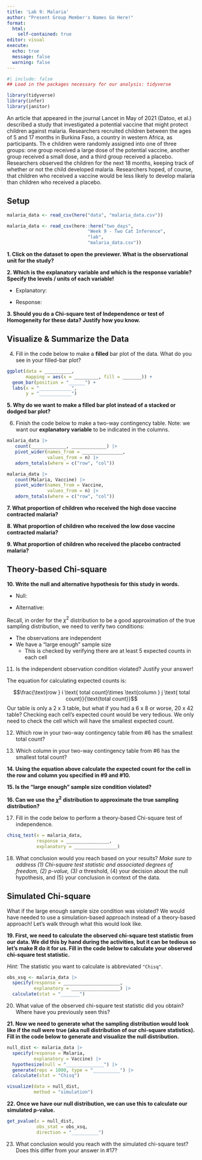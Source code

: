 ```yaml
---
title: 'Lab 9: Malaria'
author: "Present Group Member's Names Go Here!"
format: 
  html:
    self-contained: true
editor: visual
execute: 
  echo: true
  message: false
  warning: false
---
```


```r
#| include: false
## Load in the packages necessary for our analysis: tidyverse

library(tidyverse)
library(infer)
library(janitor)
```

An article that appeared in the journal Lancet in May of 2021 (Datoo, et al.)
described a study that investigated a potential vaccine that might protect 
children against malaria. Researchers recruited children between the ages of 5 
and 17 months in Burkina Faso, a country in western Africa, as participants. Th
e children were randomly assigned into one of three groups: one group received a
large dose of the potential vaccine, another group received a small dose, and a
third group received a placebo. Researchers observed the children for the next
18 months, keeping track of whether or not the child developed malaria.
Researchers hoped, of course, that children who received a vaccine would be less
likely to develop malaria than children who received a placebo.

## Setup

```r

malaria_data <- read_csv(here("data", "malaria_data.csv"))

malaria_data <- read_csv(here::here("two_days", 
                              "Week 9 - Two Cat Inference", 
                              "lab", 
                              "malaria_data.csv"))


```

**1. Click on the dataset to open the previewer. What is the observational unit for the study?**

**2. Which is the explanatory variable and which is the response variable? Specify the levels / units of each variable!**

-   Explanatory:

-   Response:

**3. Should you do a Chi-square test of Independence or test of Homogeneity for these data? Justify how you know.**

## Visualize & Summarize the Data

4.  Fill in the code below to make a **filled** bar plot of the data. What do you see in your filled-bar plot?

```r
ggplot(data = __________,
       mapping = aes(x = _________, fill = _______)) +
  geom_bar(position = "______") +
  labs(x = "____________",
       y = "____________")
```

**5.  Why do we want to make a filled bar plot instead of a stacked or dodged bar plot?**

6.  Finish the code below to make a two-way contingency table. Note: we want our **explanatory variable** to be indicated in the columns.

```r
malaria_data |> 
   count(_____________, _____________) |> 
   pivot_wider(names_from = _______________, 
               values_from = n) |> 
   adorn_totals(where = c("row", "col"))

malaria_data |> 
   count(Malaria, Vaccine) |> 
   pivot_wider(names_from = Vaccine, 
               values_from = n) |> 
   adorn_totals(where = c("row", "col"))
```

**7. What proportion of children who received the high dose vaccine contracted malaria?**

**8. What proportion of children who received the low dose vaccine contracted malaria?**

**9. What proportion of children who received the placebo contracted malaria?**

## Theory-based Chi-square

**10. Write the null and alternative hypothesis for this study in words.**

-   Null:

-   Alternative:

Recall, in order for the $\chi^2$ distribution to be a good approximation of the true sampling distribution, we need to verify two conditions:

-   The observations are independent
-   We have a "large enough" sample size
    -   This is checked by verifying there are at least 5 expected counts in each cell

11. Is the independent observation condition violated? Justify your answer!


The equation for calculating expected counts is:

$$\frac{\text{row } i \text{ total count}\times \text{column } j \text{ total count}}{\text{total count}}$$ Our table is only a 2 x 3 table, but what if you
had a 6 x 8 or worse, 20 x 42 table? Checking each cell's expected count would
be very tedious. We only need to check the cell which will have the smallest
expected count.

12. Which row in your two-way contingency table from #6 has the smallest total count?

13. Which column in your two-way contingency table from #6 has the smallest total count?

**14. Using the equation above calculate the expected count for the cell in the row and column you specified in #9 and #10.**

**15. Is the "large enough" sample size condition violated?**

**16. Can we use the $\chi^2$ distribution to approximate the true sampling distribution?**

17. Fill in the code below to perform a theory-based Chi-square test of independence.

```r
chisq_test(x = malaria_data, 
           response = ________________, 
           explanatory = ________________)
```

18. What conclusion would you reach based on your results? *Make sure to address (1) Chi-square test statistic and associated degrees of freedom, (2) p-value, (3)* $\alpha$ threshold, (4) your decision about the null hypothesis, and (5) your conclusion in context of the data.



## Simulated Chi-square

What if the large enough sample size condition was violated? We would have
needed to use a simulation-based approach instead of a theory-based approach! 
Let's walk through what this would look like.

**19. First, we need to calculate the observed chi-square test statistic from our data. We did this by hand during the activities, but it can be tedious so let's make R do it for us. Fill in the code below to calculate your observed chi-square test statistic.**

*Hint:* The statistic you want to calculate is abbreviated `"Chisq"`. 

```r
obs_xsq <- malaria_data |>
  specify(response = _____________________,
          explanatory = __________________) |> 
  calculate(stat = "_______")

```

20. What value of the observed chi-square test statistic did you obtain? Where have you previously seen this?

**21. Now we need to generate what the sampling distribution would look like if the null were true (aka null distribution of our chi-square statistics). Fill in the code below to generate and visualize the null distribution.**

```r
null_dist <- malaria_data |>
  specify(response = Malaria, 
          explanatory = Vaccine) |> 
  hypothesize(null = "______________") |>
  generate(reps = 1000, type = "__________") |>
  calculate(stat = "Chisq")

visualize(data = null_dist, 
          method = "simulation")
```

**22. Once we have our null distribution, we can use this to calculate our simulated p-value.**

```r
get_pvalue(x = null_dist,
           obs_stat = obs_xsq,
           direction = "__________")
```

23. What conclusion would you reach with the simulated chi-square test? Does this differ from your answer in #17?

